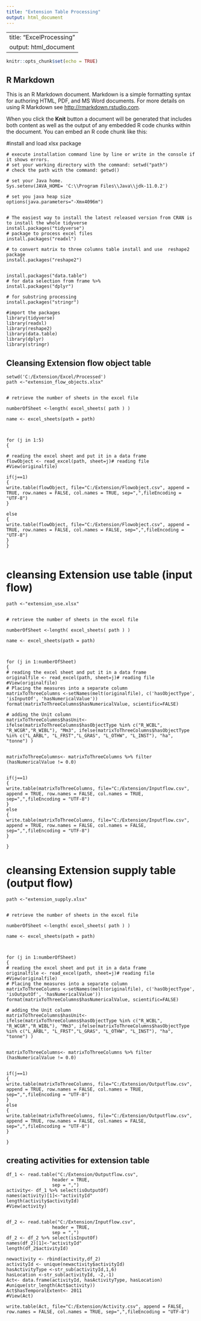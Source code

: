 ---
title: "Extension Table Processing"
output: html_document
---

---
title: "ExcelProcessing"
output: html_document
---

```{r setup, include=FALSE}
knitr::opts_chunk$set(echo = TRUE)
```

## R Markdown

This is an R Markdown document. Markdown is a simple formatting syntax for authoring HTML, PDF, and MS Word documents. For more details on using R Markdown see <http://rmarkdown.rstudio.com>.

When you click the **Knit** button a document will be generated that includes both content as well as the output of any embedded R code chunks within the document. You can embed an R code chunk like this:



#install and load xlsx package
```{}
# execute installation command line by line or write in the console if it shows errors. 
# set your working directory with the command: setwd("path") 
# check the path with the command: getwd()

# set your Java home. 
Sys.setenv(JAVA_HOME= 'C:\\Program Files\\Java\\jdk-11.0.2') 

# set you java heap size
options(java.parameters="-Xmx4096m") 


# The easiest way to install the latest released version from CRAN is to install the whole tidyverse
install.packages("tidyverse")
# package to process excel files
install.packages("readxl") 

# to convert matrix to three columns table install and use  reshape2 package
install.packages("reshape2")


install.packages("data.table")
# for data selection from frame %>%
install.packages("dplyr")

# for substring processing
install.packages("stringr")

#import the packages
library(tidyverse)
library(readxl)
library(reshape2)
library(data.table)
library(dplyr)
library(stringr)
````



## Cleansing Extension flow object table

````{}
setwd('C:/Extension/Excel/Processed')
path <-"extension_flow_objects.xlsx"


# retrieve the number of sheets in the excel file

numberOfSheet <-length( excel_sheets( path ) )

name <- excel_sheets(path = path)



for (j in 1:5)
{

# reading the excel sheet and put it in a data frame
flowObject <- read_excel(path, sheet=j)# reading file
#View(originalfile)

if(j==1)
{
write.table(flowObject, file="C:/Extension/Flowobject.csv", append = TRUE, row.names = FALSE, col.names = TRUE, sep=",",fileEncoding = "UTF-8")
}

else
{
write.table(flowObject, file="C:/Extension/Flowobject.csv", append = TRUE, row.names = FALSE, col.names = FALSE, sep=",",fileEncoding = "UTF-8")
}
}


````




# cleansing Extension use table (input flow)
```{}
path <-"extension_use.xlsx"


# retrieve the number of sheets in the excel file

numberOfSheet <-length( excel_sheets( path ) )

name <- excel_sheets(path = path)



for (j in 1:numberOfSheet)
{
# reading the excel sheet and put it in a data frame
originalfile <- read_excel(path, sheet=j)# reading file
#View(originalfile)
# Placing the measures into a separate column
matrixToThreeColumns <-setNames(melt(originalfile), c('hasObjectType', 'isInputOf', 'hasNumericalValue'))
format(matrixToThreeColumns$hasNumericalValue, scientific=FALSE)

# adding the Unit column
matrixToThreeColumns$hasUnit<- ifelse(matrixToThreeColumns$hasObjectType %in% c("R_WCBL", "R_WCGR","R_WIBL"), "Mm3", ifelse(matrixToThreeColumns$hasObjectType %in% c("L_ARBL", "L_FRST","L_GRAS", "L_OTHW", "L_INST"), "ha", "tonne") )


matrixToThreeColumns<- matrixToThreeColumns %>% filter (hasNumericalValue != 0.0) 


if(j==1)
{
write.table(matrixToThreeColumns, file="C:/Extension/Inputflow.csv", append = TRUE, row.names = FALSE, col.names = TRUE, sep=",",fileEncoding = "UTF-8")
}
else
{
write.table(matrixToThreeColumns, file="C:/Extension/Inputflow.csv", append = TRUE, row.names = FALSE, col.names = FALSE, sep=",",fileEncoding = "UTF-8")
}

}

```


# cleansing Extension supply table (output flow)
```{}
path <-"extension_supply.xlsx"


# retrieve the number of sheets in the excel file

numberOfSheet <-length( excel_sheets( path ) )

name <- excel_sheets(path = path)



for (j in 1:numberOfSheet)
{
# reading the excel sheet and put it in a data frame
originalfile <- read_excel(path, sheet=j)# reading file
#View(originalfile)
# Placing the measures into a separate column
matrixToThreeColumns <-setNames(melt(originalfile), c('hasObjectType', 'isOutputOf', 'hasNumericalValue'))
format(matrixToThreeColumns$hasNumericalValue, scientific=FALSE)

# adding the Unit column
matrixToThreeColumns$hasUnit<- ifelse(matrixToThreeColumns$hasObjectType %in% c("R_WCBL", "R_WCGR","R_WIBL"), "Mm3", ifelse(matrixToThreeColumns$hasObjectType %in% c("L_ARBL", "L_FRST","L_GRAS", "L_OTHW", "L_INST"), "ha", "tonne") )


matrixToThreeColumns<- matrixToThreeColumns %>% filter (hasNumericalValue != 0.0) 


if(j==1)
{
write.table(matrixToThreeColumns, file="C:/Extension/Outputflow.csv", append = TRUE, row.names = FALSE, col.names = TRUE, sep=",",fileEncoding = "UTF-8")
}
else
{
write.table(matrixToThreeColumns, file="C:/Extension/Outputflow.csv", append = TRUE, row.names = FALSE, col.names = FALSE, sep=",",fileEncoding = "UTF-8")
}

}
````




## creating activities for extension table
````{}
df_1 <- read.table("C:/Extension/Outputflow.csv", 
                 header = TRUE,
                 sep = ",")
activity<- df_1 %>% select(isOutputOf)
names(activity)[1]<-"activityId"
length(activity$activityId)
#View(activity)


df_2 <- read.table("C:/Extension/Inputflow.csv", 
                 header = TRUE,
                 sep = ",")
df_2 <- df_2 %>% select(isInputOf)
names(df_2)[1]<-"activityId"
length(df_2$activityId)

newactivity <- rbind(activity,df_2)
activityId <- unique(newactivity$activityId)
hasActivityType <-str_sub(activityId,1,6)
hasLocation <-str_sub(activityId, -2,-1)
Act<- data.frame(activityId, hasActivityType, hasLocation)
#unique(str_length(Act$activity))
Act$hasTemporalExtent<- 2011
#View(Act)

write.table(Act, file="C:/Extension/Activity.csv", append = FALSE, row.names = FALSE, col.names = TRUE, sep=",",fileEncoding = "UTF-8")

````


